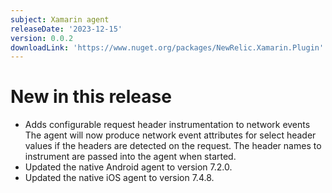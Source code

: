 ```yaml
---
subject: Xamarin agent
releaseDate: '2023-12-15'
version: 0.0.2
downloadLink: 'https://www.nuget.org/packages/NewRelic.Xamarin.Plugin'
---
```


# New in this release
* Adds configurable request header instrumentation to network events
  The agent will now produce network event attributes for select header values if the headers are detected on the request. The header names to instrument are passed into the agent when started.
* Updated the native Android agent to version 7.2.0.
* Updated the native iOS agent to version 7.4.8.
